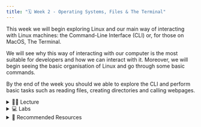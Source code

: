 ---
title: "🗓️ Week 2 - Operating Systems, Files & The Terminal"
---

This week we will begin exploring Linux and our main way of interacting with Linux machines: the Command-Line Interface (CLI) or, for those on MacOS, The Terminal. 

We will see why this way of interacting with our computer is the most suitable for developers and how we can interact with it. Moreover, we will begin seeing the basic organisation of Linux and go through some basic commands. 

By the end of the week you should we able to explore the CLI and perform basic tasks such as reading files, creating directories and calling webpages.

<details> <summary>👨‍🏫 Lecture</summary> 
## 👨‍🏫 Lecture

### 🖥️ Part I - Operating Systems, Files & The Terminal (45-50 min)

<mark class="todo"></mark>

Either click on the slide area below or click [here](/slides/week02_slides_part1.html) to view it in fullscreen.
Use your keypad to navigate the slides.


<div class="container" style="position: relative;overflow: hidden;width: 100%;min-height:600px;">
<iframe src="/slides/week02_slides_part1.html" style="position=absolute;top: 0;left: 0;bottom: 0;right: 0;width: 100%;min-height:600px;"></iframe>
</div>

### ☕ Coffee Break (10 min)

Use this time to chat, stretch, drink some coffee or just relax for a bit by yourself.

### 🖥️ Part II - Demo: Navigating the Terminal (45-50 min)

<mark class="todo"></mark>

</details>

<details> <summary>💻 Labs</summary>
## 💻 Labs

### 📒 Preparing for this week's lab

- Bring your laptops
- Browse the [Recommended Resources](#recommended-resources) below:
    - skim through the blogposts and articles to reinforce concepts covered in the lecture,
    - bookmark whatever you feel could be relevant to you in the future.
- Try to replicate the lecture demo before the lab. Bring your notes and questions!

### 🛣️ Lab Roadmap

<mark class="todo"></mark>

</details>

<details> <summary>🔖 Recommended Resources</summary> 

## 🔖 Recommended Resources

### Linux Filesystem

- [The Linux Filesystem Explained](https://linuxfoundation.org/blog/classic-sysadmin-the-linux-filesystem-explained/)

### Command line (the Terminal)

- [Learn enough command line to be dangerous](https://www.learnenough.com/command-line-tutorial)

### 📃 Text editors

- [vim and Emacs jokes :)](https://cmdlinetips.com/2014/03/vim-and-emacs-jokes-on-twitter/)

#### vim

- [Getting started with Vim](https://www.vim4us.com/2020/11/how-to-get-started-with-vim.html)
- [The `vimtutor`](https://www.vim4us.com/2020/11/vimtutor-your-first-vim-tutorial.html)
- [A day with `vimtutor`](https://levelup.gitconnected.com/a-day-with-vim-tutor-vimtutor-25aa2e6ce52c)

#### Emacs

- [A beginner's guide to text editing with Emacs](https://www.redhat.com/sysadmin/beginners-guide-emacs)
- [Emacs complete documentation](https://www.gnu.org/software/emacs/manual/html_node/emacs/index.html)

</details>
